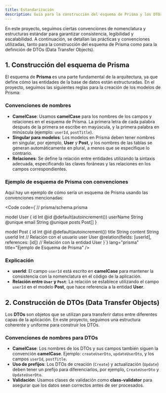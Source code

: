 ```yaml
---
title: Estandarización
description: Guía para la construcción del esquema de Prisma y los DTOs en el proyecto, siguiendo las convenciones de nomenclatura.
---
```



En este proyecto, seguimos ciertas convenciones de nomenclatura y estructuras estándar para garantizar consistencia, legibilidad y escalabilidad. A continuación, se detallan las prácticas y convenciones utilizadas, tanto para la construcción del esquema de Prisma como para la definición de DTOs (Data Transfer Objects).

## 1. Construcción del esquema de Prisma

El esquema de **Prisma** es una parte fundamental de la arquitectura, ya que define cómo las entidades de la base de datos están estructuradas. En el proyecto, seguimos las siguientes reglas para la creación de los modelos de Prisma:

### Convenciones de nombres

- **CamelCase**: Usamos **camelCase** para los nombres de los campos y relaciones en el esquema de Prisma. La primera letra de cada palabra después de la primera se escribe en mayúscula, y la primera palabra en minúscula (ejemplo: `userId`, `postTitle`).
- **Singular para modelos**: Los modelos en Prisma deben tener nombres en singular, por ejemplo, **User** y **Post**, y los nombres de las tablas se generan automáticamente en plural, a menos que se especifique lo contrario.
- **Relaciones**: Se define la relación entre entidades utilizando la sintaxis adecuada, especificando las claves foráneas y las relaciones en los campos correspondientes.

### Ejemplo de esquema de Prisma con convenciones

Aquí hay un ejemplo de cómo sería un esquema de Prisma usando las convenciones mencionadas:

<Code code={`// prisma/schema.prisma

model User {
  id       Int    @id @default(autoincrement())
  userName String @unique
  email    String @unique
  posts    Post[]
}

model Post {
  id       Int    @id @default(autoincrement())
  title    String
  content  String
  userId   Int    // Relación con el usuario
  user     User   @relation(fields: [userId], references: [id]) // Relación con la entidad User
}`} lang="prisma" title="Ejemplo de Esquema de Prisma" />

### Explicación

- **userId**: El campo `userId` está escrito en **camelCase** para mantener la consistencia con la nomenclatura en el código de la aplicación.
- **Relación entre `User` y `Post`**: La relación se establece utilizando el campo `userId` en el modelo **Post**, que hace referencia a la entidad **User**.

## 2. Construcción de DTOs (Data Transfer Objects)

Los **DTOs** son objetos que se utilizan para transferir datos entre diferentes capas de la aplicación. En este proyecto, seguimos una estructura coherente y uniforme para construir los DTOs.

### Convenciones de nombres para DTOs

- **CamelCase**: Los nombres de los DTOs y sus campos también siguen la convención **camelCase**. Ejemplo: `createUserDto`, `updateUserDto`, y los campos `userId`, `postTitle`.
- **Uso de prefijos**: Los DTOs de creación (`Create`) y actualización (`Update`) deben tener un prefijo para diferenciarlos, por ejemplo, `CreateUserDto` y `UpdateUserDto`.
- **Validación**: Usamos clases de validación como **class-validator** para asegurar que los datos sean correctos antes de ser procesados.
